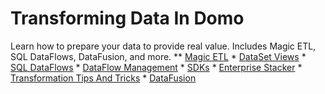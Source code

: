 


Transforming Data In Domo
=========================

Learn how to prepare your data to provide real value. Includes Magic ETL, SQL DataFlows, DataFusion, and more.
***
* [Magic ETL](..\magic_etl\index.qmd)
* [DataSet Views](..\dataset_views\index.qmd)
* [SQL DataFlows](..\sql_dataflows\index.qmd)
* [DataFlow Management](..\dataflow_management\index.qmd)
* [SDKs](..\sdks\index.qmd)
* [Enterprise Stacker](..\enterprise_stacker\index.qmd)
* [Transformation Tips And Tricks](..\transformation_tips_and_tricks\index.qmd)
* [DataFusion](..\datafusion\index.qmd)
